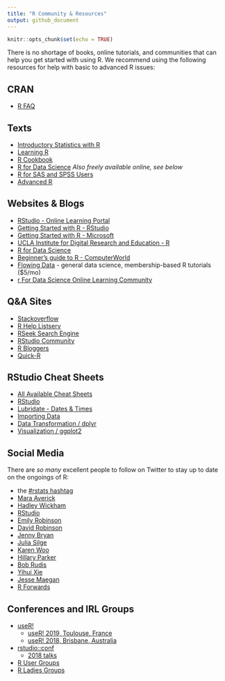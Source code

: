 ```yaml
---
title: "R Community & Resources"
output: github_document
---
```


```r
knitr::opts_chunk$set(echo = TRUE)
```

There is no shortage of books, online tutorials, and communities that can help you get started with using R. We recommend using the following resources for help with basic to advanced R issues:

## CRAN
* [R FAQ](https://cran.r-project.org/faqs.html)

## Texts
* [Introductory Statistics with R](https://www.amazon.com/gp/product/0387790535)
* [Learning R](http://shop.oreilly.com/product/0636920028352.do)
* [R Cookbook](http://shop.oreilly.com/product/9780596809164.do)
* [R for Data Science](http://shop.oreilly.com/product/0636920034407.do) *Also freely available online, see below*
* [R for SAS and SPSS Users](https://www.springer.com/us/book/9780387094182)
* [Advanced R](https://adv-r.hadley.nz/)

## Websites & Blogs
* [RStudio - Online Learning Portal](https://www.rstudio.com/online-learning/)
* [Getting Started with R - RStudio](https://support.rstudio.com/hc/en-us/articles/201141096-Getting-Started-with-R)
* [Getting Started with R - Microsoft](https://mran.microsoft.com/documents/getting-started/)
* [UCLA Institute for Digital Research and Education - R](https://stats.idre.ucla.edu/r/)
* [R for Data Science](http://r4ds.had.co.nz/)
* [Beginner's guide to R - ComputerWorld](http://www.computerworld.com/article/2497143/business-intelligence/business-intelligence-beginner-s-guide-to-r-introduction.html)
* [Flowing Data](http://flowingdata.com/) - general data science, membership-based R tutorials ($5/mo)
* [r For Data Science Online Learning Community](https://www.jessemaegan.com/post/r4ds-the-next-iteration/)

## Q&A Sites
* [Stackoverflow](http://stackoverflow.com/questions/tagged/r)
* [R Help Listserv](https://stat.ethz.ch/mailman/listinfo/r-help)
* [RSeek Search Engine](http://rseek.org/)
* [RStudio Community](https://community.rstudio.com/)
* [R Bloggers](https://www.r-bloggers.com/)
* [Quick-R](http://www.statmethods.net/index.html)


## RStudio Cheat Sheets 
* [All Available Cheat Sheets](https://www.rstudio.com/resources/cheatsheets/)
* [RStudio](https://github.com/rstudio/cheatsheets/raw/master/rstudio-ide.pdf)
* [Lubridate - Dates & Times](https://github.com/rstudio/cheatsheets/raw/master/lubridate.pdf)
* [Importing Data](https://github.com/rstudio/cheatsheets/raw/master/data-import.pdf)
* [Data Transformation / dplyr](https://github.com/rstudio/cheatsheets/raw/master/data-transformation.pdf)
* [Visualization / ggplot2](https://github.com/rstudio/cheatsheets/raw/master/data-visualization-2.1.pdf)

## Social Media
There are _so many_ excellent people to follow on Twitter to stay up to date on the ongoings of R: 

* the [#rstats hashtag](https://twitter.com/search?q=rstats&src=spxr)
* [Mara Averick](https://twitter.com/dataandme)
* [Hadley Wickham](https://twitter.com/hadleywickham)
* [RStudio](https://twitter.com/rstudio)
* [Emily Robinson](https://twitter.com/robinson_es)
* [David Robinson](https://twitter.com/drob)
* [Jenny Bryan](https://twitter.com/JennyBryan)
* [Julia Silge](https://twitter.com/juliasilge)
* [Karen Woo](https://twitter.com/kara_woo)
* [Hillary Parker](https://twitter.com/hspter)
* [Bob Rudis](https://twitter.com/hrbrmstr)
* [Yihui Xie](https://twitter.com/xieyihui)
* [Jesse Maegan](https://twitter.com/kierisi)
* [R Forwards](https://twitter.com/R_Forwards)

## Conferences and IRL Groups

* [useR!](https://www.r-project.org/conferences.html)
    + [useR! 2019, Toulouse, France](http://www.user2019.fr/)
    + [useR! 2018, Brisbane, Australia](https://user2018.r-project.org/)
* [rstudio::conf](https://www.rstudio.com/conference/)
    + [2018 talks](https://www.rstudio.com/resources/videos/rstudioconf-2018-talks/)
* [R User Groups](https://jumpingrivers.github.io/meetingsR/r-user-groups.html)
* [R Ladies Groups](https://rladies.org/)



